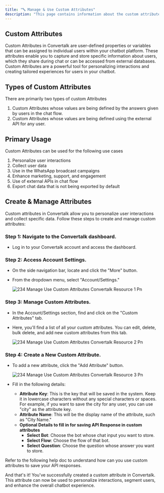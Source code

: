 ```yaml
---
title: "🔤 Manage & Use Custom Attributes"
description: "This page contains information about the custom attributes and how you can use them in  Convertalk"
---
```


## **Custom Attributes**

Custom Attributes in  Convertalk are user-defined properties or variables that can be assigned to individual users within your chatbot platform. These attributes enable you to capture and store specific information about users, which they share during chat or can be accessed from external databases. Custom Attributes are a powerful tool for personalizing interactions and creating tailored experiences for users in your chatbot.

## **Types of Custom Attributes**

There are primarily two types of custom Attributes

1. Custom Attributes whose values are being defined by the answers given by users in the chat flow.
2. Custom Attributes whose values are being defined using the external API for any user.

## **Primary Usage**

Custom Attributes can be used for the following use cases

1. Personalize user interactions
2. Collect user data
3. Use in the WhatsApp broadcast campaigns
4. Enhance marketing, support, and engagement
5. Use of external APIs in chat flow
6. Export chat data that is not being exported by default

## **Create & Manage Attributes**

Custom attributes in  Convertalk allow you to personalize user interactions and collect specific data. Follow these steps to create and manage custom attributes:

### **Step 1: Navigate to the  Convertalk dashboard.**

- Log in to your  Convertalk account and access the dashboard.

### **Step 2: Access Account Settings.**

- On the side navigation bar, locate and click the "More" button.
- From the dropdown menu, select "Account/Settings."

  ![234 Manage Use Custom Attributes  Convertalk Resource 1 Pn](/images/platform-guidelines-training/manage-use-custom-attribute/234.manage__use_custom_attributes__Convertalk_resource-1.png)

### **Step 3: Manage Custom Attributes.**

- In the Account/Settings section, find and click on the "Custom Attributes" tab.
- Here, you'll find a list of all your custom attributes. You can edit, delete, bulk delete, and add new custom attributes from this tab.

  ![234 Manage Use Custom Attributes  Convertalk Resource 2 Pn](/images/platform-guidelines-training/manage-use-custom-attribute/234.manage__use_custom_attributes__Convertalk_resource-2.png)

### **Step 4: Create a New Custom Attribute.**

- To add a new attribute, click the "Add Attribute" button.

  ![234 Manage Use Custom Attributes  Convertalk Resource 3 Pn](/images/platform-guidelines-training/manage-use-custom-attribute/234.manage__use_custom_attributes__Convertalk_resource-3.png)
- Fill in the following details:
  - **Attribute Key**: This is the key that will be saved in the system. Keep it in lowercase characters without any special characters or spaces. For example, if you want to save the city for any user, you can use "city" as the attribute key.
  - **Attribute Name**: This will be the display name of the attribute, such as "City Name."
  - **Optional Details to fill in for saving API Response in custom attributes**
    - **Select Bot**: Choose the bot whose chat input you want to store.
    - **Select Flow**: Choose the flow of that bot.
    - **Select Question**: Choose the question whose answer you want to store.

<Info>
  Refer to the following help doc to understand how can you use custom attributes to save your API responses.
</Info>

And that's it\! You've successfully created a custom attribute in  Convertalk. This attribute can now be used to personalize interactions, segment users, and enhance the overall chatbot experience.